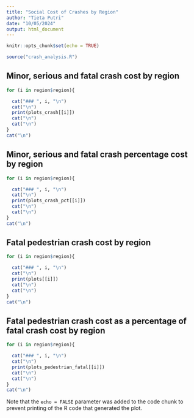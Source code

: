 ```yaml
---
title: "Social Cost of Crashes by Region"
author: "Tieta Putri"
date: "10/05/2024"
output: html_document
---
```


```r
knitr::opts_chunk$set(echo = TRUE)

source("crash_analysis.R")
```

## Minor, serious and fatal crash cost by region {.tabset .tabset-fade .tabset-pills}

```r

for (i in region$region){

  cat("### ", i, "\n")
  cat("\n")
  print(plots_crash[[i]])
  cat("\n")
  cat("\n")
}
cat("\n")

```


## Minor, serious and fatal crash percentage cost by region {.tabset .tabset-fade .tabset-pills}

```r

for (i in region$region){

  cat("### ", i, "\n")
  cat("\n")
  print(plots_crash_pct[[i]])
  cat("\n")
  cat("\n")
}
cat("\n")

```

## Fatal pedestrian crash cost by region {.tabset .tabset-fade .tabset-pills}

```r

for (i in region$region){

  cat("### ", i, "\n")
  cat("\n")
  print(plots[[i]])
  cat("\n")
  cat("\n")
}
cat("\n")

```


## Fatal pedestrian crash cost as a percentage of fatal crash cost by region {.tabset .tabset-fade .tabset-pills}

```r

for (i in region$region){

  cat("### ", i, "\n")
  cat("\n")
  print(plots_pedestrian_fatal[[i]])
  cat("\n")
  cat("\n")
}
cat("\n")

```

Note that the `echo = FALSE` parameter was added to the code chunk to prevent printing of the R code that generated the plot.
